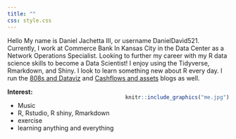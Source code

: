 ```yaml
---
title: ""
css: style.css
---
```



Hello My name is Daniel Jachetta III, or username DanielDavid521. Currently, I work at Commerce Bank In Kansas City in the Data Center as a Network Operations Specialist. Looking to further my career with my R data science skills to become a Data Scientist! I enjoy using the Tidyverse, Rmarkdown, and Shiny. I look to learn something new about R every day. I run the [808s and Dataviz](https://www.808sanddataviz.com) and [Cashflows and assets](https://www.cashflowandassets.com) blogs as well. 


<div style= "float:right;position: relative;">
```r
knitr::include_graphics("me.jpg")
```
</div>

**Interest:**

-  Music
-  R, Rstudio, R shiny, Rmarkdown
-  exercise
-  learning anything and everything


